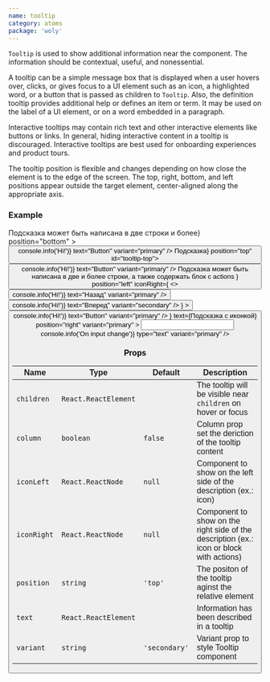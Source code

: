 ```yaml
---
name: tooltip
category: atoms
package: 'woly'
---
```



`Tooltip` is used to show additional information near the component. The information should be contextual, useful, and nonessential.

A tooltip can be a simple message box that is displayed when a user hovers over, clicks, or gives focus to a UI element
such as an icon, a highlighted word, or a button that is passed as children to `Tooltip`.
Also, the definition tooltip provides additional help or defines an item or term. It may be used on the label of a UI element,
or on a word embedded in a paragraph.

Interactive tooltips may contain rich text and other interactive elements like buttons or links.
In general, hiding interactive content in a tooltip is discouraged.
Interactive tooltips are best used for onboarding experiences and product tours.

The tooltip position is flexible and changes depending on how close the element is to the edge of the screen.
The top, right, bottom, and left positions appear outside the target element, center-aligned along the appropriate axis.

### Example

<Playground>
  <block.S
    style={{
      width: '800px',
      display: 'flex',
      padding: '200px',
      alignItems: 'center',
      justifyContent: 'space-between',
      background: 'grey',
    }}
  >
    <Tooltip
      text={<Text type="S">Подсказка может быть написана в две строки и более</Text>}
      position="bottom"
    >
      <Button onClick={() => console.info('Hi!')} text="Button" variant="primary" />
    </Tooltip>
    <Tooltip text={<Text type="S">Подсказка</Text>} position="top" id="tooltip-top">
      <Button onClick={() => console.info('Hi!')} text="Button" variant="primary" />
    </Tooltip>
    <Tooltip
      column
      text={
        <Text type="S">
          Подсказка может быть написана в две и более строки, а также содержать блок с actions
        </Text>
      }
      position="left"
      iconRight={
        <>
          <Button onClick={() => console.info('Hi!')} text="Назад" variant="primary" />
          <Button onClick={() => console.info('Hi!')} text="Вперед" variant="secondary" />
        </>
      }
    >
      <Button onClick={() => console.info('Hi!')} text="Button" variant="primary" />
    </Tooltip>
    <Tooltip
      iconLeft={<IconInfo />}
      text={<Text type="XS">Подсказка c иконкой</Text>}
      position="right"
      variant="primary"
    >
      <Input
        name="name"
        onChange={() => console.info('On input change')}
        type="text"
        variant="primary"
      />
    </Tooltip>
  </block.S>
</Playground>

### Props

| Name        | Type                 | Default       | Description                                                                              |
| ----------- | -------------------- | ------------- | ---------------------------------------------------------------------------------------- |
| `children`  | `React.ReactElement` |               | The tooltip will be visible near `children` on hover or focus                            |
| `column`    | `boolean`            | `false`       | Column prop set the deriction of the tooltip content                                     |
| `iconLeft`  | `React.ReactNode`    | `null`        | Component to show on the left side of the description (ex.: icon)                        |
| `iconRight` | `React.ReactNode`    | `null`        | Component to show on the right side of the description (ex.: icon or block with actions) |
| `position`  | `string`             | `'top'`       | The positon of the tooltip aginst the relative element                                   |
| `text`      | `React.ReactElement` |               | Information has been described in a tooltip                                              |
| `variant`   | `string`             | `'secondary'` | Variant prop to style Tooltip component                                                  |
